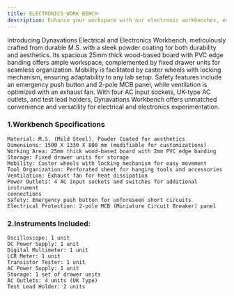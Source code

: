 ```yaml
---
title: ELECTRONICS WORK BENCH
description: Enhance your workspace with our electronic workbenches, equipped with integrated power and data connections for streamlined efficiency and productivity.
---
```


Introducing Dynavations Electrical and Electronics Workbench, meticulously crafted
from durable M.S. with a sleek powder coating for both durability and aesthetics. Its
spacious 25mm thick wood-based board with PVC edge banding offers ample
workspace, complemented by fixed drawer units for seamless organization. Mobility is
facilitated by caster wheels with locking mechanism, ensuring adaptability to any lab
setup. Safety features include an emergency push button and 2-pole MCB panel, while
ventilation is optimized with an exhaust fan. With four AC input sockets, UK-type AC
outlets, and test lead holders, Dynavations Workbench offers unmatched
convenience and versatility for electrical and electronics experimentation.

### 1.Workbench Specifications

```mdx
Material: M.S. (Mild Steel), Powder Coated for aesthetics
Dimensions: 1500 X 1330 X 800 mm (modifiable for customizations)
Working Area: 25mm thick wood-based board with 2mm PVC edge banding
Storage: Fixed drawer units for storage
Mobility: Caster wheels with locking mechanism for easy movement
Tool Organization: Perforated sheet for hanging tools and accessories
Ventilation: Exhaust fan for heat dissipation
Power Outlets: 4 AC input sockets and switches for additional instrument
connections
Safety: Emergency push button for unforeseen short circuits
Electrical Protection: 2-pole MCB (Miniature Circuit Breaker) panel
```

### 2.Instruments Included:

```mdx
Oscilloscope: 1 unit
DC Power Supply: 1 unit
Digital Multimeter: 1 unit
LCR Meter: 1 unit
Transistor Tester: 1 unit
AC Power Supply: 1 unit
Storage: 1 set of drawer units
AC Outlets: 4 units (UK Type)
Test Lead Holder: 2 units
```
